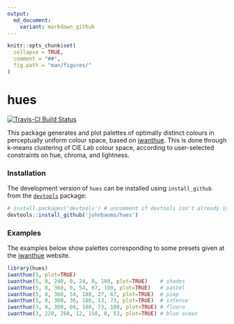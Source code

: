 ```yaml
---
output:
  md_document:
    variant: markdown_github
---
```


<!-- README.md is generated from README.Rmd. Please edit that file -->


```r
knitr::opts_chunk$set(
  collapse = TRUE,
  comment = "##",
  fig.path = "man/figures/"
)
```

# hues

[![Travis-CI Build Status](https://travis-ci.org/johnbaums/hues.svg?branch=master)](https://travis-ci.org/johnbaums/hues)

This package generates and plot palettes of optimally distinct colours in perceptually uniform colour space, based on [iwanthue](http://tools.medialab.sciences-po.fr/iwanthue/). This is done through k-means clustering of CIE Lab colour space, according to user-selected constraints on hue, chroma, and lightness.

### Installation

The development version of `hues` can be installed using `install_github` from the [`devtools`](https://cran.r-project.org/web/packages/devtools/index.html) package:

```r
# install.packages('devtools') # uncomment if devtools isn't already installed
devtools::install_github('johnbaums/hues')
```

### Examples

The examples below show palettes corresponding to some presets given at the [iwanthue](http://tools.medialab.sciences-po.fr/iwanthue) website.

```r
library(hues)
iwanthue(5, plot=TRUE)
iwanthue(5, 0, 240, 0, 24, 0, 100, plot=TRUE)    # shades
iwanthue(5, 0, 360, 0, 54, 67, 100, plot=TRUE)   # pastel
iwanthue(5, 0, 360, 54, 180, 27, 67, plot=TRUE)  # pimp
iwanthue(5, 0, 360, 36, 180, 13, 73, plot=TRUE)  # intense
iwanthue(3, 0, 300, 60, 180, 73, 100, plot=TRUE) # fluoro
iwanthue(3, 220, 260, 12, 150, 0, 53, plot=TRUE) # blue ocean
```
